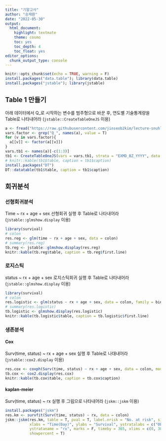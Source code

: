 ```yaml
---
title: "기말고사"
author: "송재환"
date: "2022-05-30"
output: 
  html_document: 
    highlight: textmate
    theme: cosmo
    toc: yes
    toc_depth: 4
    toc_float: yes
editor_options: 
  chunk_output_type: console
---
```


```r
knitr::opts_chunk$set(echo = TRUE, warning = F)
install.packages("data.table"); library(data.table)
install.packages("jstable"); library(jstable)
```

## Table 1 만들기

아래 데이터에서 Q_로 시작하는 변수를 범주형으로 바꾼 후, 연도별 기술통계량을 Table로 나타내어라 (`jstable::CreateTableOneJS` 이용)

```r
a <- fread("https://raw.githubusercontent.com/jinseob2kim/lecture-snuhlab/master/data/example_g1e.csv")
vars.factor <- grep("Q_", names(a), value = T)
for (v in vars.factor){
  a[[v]] <- factor(a[[v]])
}
vars.tb1 <- names(a)[-c(1:3)]
tb1 <- CreateTableOneJS(vars = vars.tb1, strata = "EXMD_BZ_YYYY", data = a)
# knitr::kable(tb1$table, caption = tb1$caption)
install.packages("DT")
DT::datatable(tb1$table, caption = tb1$caption)
```

## 회귀분석

### 선형회귀분석

Time ~ rx + age + sex 선형회귀 실행 후 Table로 나타내어라
(`jstable::glmshow.display` 이용)

```r
library(survival)
# colon
res.reg <- glm(time ~ rx + age + sex, data = colon)
# summary(res.reg)
tb.reg <- jstable::glmshow.display(res.reg)
knitr::kable(tb.reg$table, caption = tb.reg$first.line)
```

### 로지스틱

status ~ rx + age + sex 로지스틱회귀 실행 후 Table로 나타내어라 (`jstable::glmshow.display` 이용)

```r
library(survival)
# colon
res.logistic <- glm(status ~ rx + age + sex, data = colon, family = binomial)
# summary(res.logistic)
tb.logistic <- glmshow.display(res.logistic)
knitr::kable(tb.logistic$table, caption = tb.logistic$first.line)
```

### 생존분석

#### Cox

Surv(time, status) ~ rx + age + sex 실행 후 Table로 나태내어라 (`jstable::cox2.display` 이용)

```r
res.cox <- coxph(Surv(time, status) ~ rx + age + sex, data = colon, model = T)
tb.cox <- cox2.display(res.cox)
knitr::kable(tb.cox$table, caption = tb.cox$caption)
```

#### kaplan-meier

Surv(time, status) ~ rx 실행 후 그림으로 나타내어라 (`jskm::jskm` 이용)

```r
install.packages("jskm")
res.km <- survfit(Surv(time, status) ~ rx, data = colon)
jskm::jskm(res.km, table = T, pval = T, label.nrisk = "No. at risk", size.label.nrisk = 8, 
           xlabs = "Time(Day)", ylabs = "Survival", ystratalabs = c("Obs", "Lev", "Lev + 5FU"),
           ystrataname = "rx", marks = F, timeby = 365, xlims = c(0, 3000), ylims = c(0.25, 1),
           showpercent = T)
```